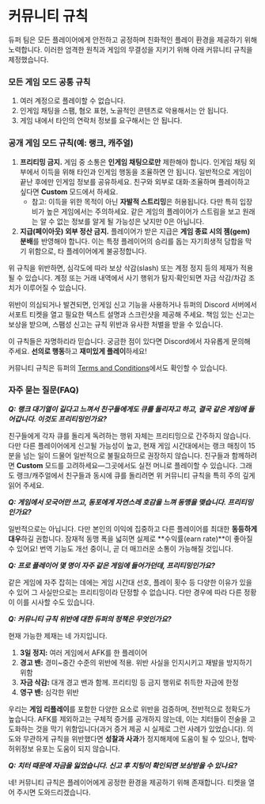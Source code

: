 # 커뮤니티 규칙

듀퍼 팀은 모든 플레이어에게 안전하고 공정하며 친화적인 플레이 환경을 제공하기 위해 노력합니다. 이러한 엄격한 원칙과 게임의 무결성을 지키기 위해 아래 커뮤니티 규칙을 제정했습니다.

### 모든 게임 모드 공통 규칙

1. 여러 계정으로 플레이할 수 없습니다.
2. 인게임 채팅을 스팸, 혐오 표현, 노골적인 콘텐츠로 악용해서는 안 됩니다.
3. 게임 내에서 타인의 연락처 정보를 요구해서는 안 됩니다.

### 공개 게임 모드 규칙(예: 랭크, 캐주얼)

1. **프리티밍 금지.** 게임 중 소통은 **인게임 채팅으로만** 제한해야 합니다. 인게임 채팅 외부에서 이득을 위해 타인과 인게임 행동을 조율하면 안 됩니다. 일반적으로 게임이 끝난 후에만 인게임 정보를 공유하세요. 친구와 외부로 대화·조율하며 플레이하고 싶다면 **Custom** 모드에서 하세요.
   - 참고: 이득을 위한 목적이 아닌 **자발적 스트리밍**은 허용됩니다. 다만 특히 입장비가 높은 게임에서는 주의하세요. 같은 게임의 플레이어가 스트림을 보고 원래는 알 수 없는 정보를 알게 될 가능성은 낮지만 0은 아닙니다.
2. **지급(페이아웃) 외부 정산 금지.** 플레이어가 받은 지급은 **게임 종료 시의 젬(gem) 분배**를 반영해야 합니다. 이는 특정 플레이어의 승리를 돕는 자기희생적 담합을 막기 위함으로, 타 플레이어에게 불공정합니다.

위 규칙을 위반하면, 심각도에 따라 보상 삭감(slash) 또는 계정 정지 등의 제재가 적용될 수 있습니다. 계정 또는 거래 내역에서 사기 행위가 탐지·확인되면 자금 삭감/차감 조치가 이루어질 수 있습니다.

위반이 의심되거나 발견되면, 인게임 신고 기능을 사용하거나 듀퍼의 Discord 서버에서 서포트 티켓을 열고 필요한 텍스트 설명과 스크린샷을 제공해 주세요. 책임 있는 신고는 보상을 받으며, 스팸성 신고는 규칙 위반과 유사한 처벌을 받을 수 있습니다.

이 규칙들은 자명하리라 믿습니다. 궁금한 점이 있다면 Discord에서 자유롭게 문의해 주세요. **선의로 행동**하고 **재미있게 플레이**하세요!

커뮤니티 규칙은 듀퍼의 [Terms and Conditions](https://www.duper.gg/assets/terms-of-use-8a866037.pdf)에서도 확인할 수 있습니다.

### 자주 묻는 질문(FAQ)

***Q: 랭크 대기열이 길다고 느껴서 친구들에게도 큐를 돌리자고 하고, 결국 같은 게임에 들어갑니다. 이것도 프리티밍인가요?***

친구들에게 각자 큐를 돌리게 독려하는 행위 자체는 프리티밍으로 간주하지 않습니다. 다만 다른 플레이어에게 신고될 가능성이 높고, 현재 게임 시간대에서는 랭크 매칭이 15분을 넘는 일이 드물어 일반적으로 불필요하므로 권장하지 않습니다. 친구들과 함께하려면 **Custom** 모드를 고려하세요—그곳에서도 실전 머니로 플레이할 수 있습니다. 그래도 랭크/캐주얼에서 친구들과 동시에 큐를 돌리려면 위 커뮤니티 규칙을 특히 주의 깊게 읽어 주세요.

***Q: 게임에서 모국어만 쓰고, 동포에게 자연스레 호감을 느껴 동맹을 맺습니다. 프리티밍인가요?***

일반적으로는 아닙니다. 다만 본인의 이익에 집중하고 다른 플레이어를 최대한 **동등하게 대우**하길 권합니다. 잠재적 동맹 폭을 넓히면 실제로 **수익률(earn rate)**이 좋아질 수 있어요! 번역 기능도 개선 중이니, 곧 더 매끄러운 소통이 가능해질 것입니다.

***Q: 프로 플레이어 몇 명이 자주 같은 게임에 들어가던데, 프리티밍인가요?***

같은 게임에 자주 잡히는 데에는 게임 시간대 선호, 플레이 횟수 등 다양한 이유가 있을 수 있어 그 사실만으로는 프리티밍이라 단정할 수 없습니다. 다만 경우에 따라 다른 정황이 이를 시사할 수도 있습니다.

***Q: 커뮤니티 규칙 위반에 대한 듀퍼의 정책은 무엇인가요?***

현재 가능한 제재는 네 가지입니다.
1. **3일 정지:** 여러 게임에서 AFK를 한 플레이어
2. **경고 밴:** 경미~중간 수준의 위반에 적용. 위반 사실을 인지시키고 재발을 방지하기 위함
3. **자금 삭감:** 대개 경고 밴과 함께. 프리티밍 등 금지 행위로 취득한 자금에 한정
4. **영구 밴:** 심각한 위반

우리는 **게임 리플레이**를 포함한 다양한 요소로 위반을 검증하며, 전반적으로 정확도가 높습니다. AFK를 제외하고는 구체적 증거를 공개하지 않는데, 이는 치터들이 전술을 고도화하는 것을 막기 위함입니다(과거 증거 제공 시 실제로 그런 사례가 있었습니다). 의도와 무관하게 규칙을 위반했다면 **성찰과 사과**가 정지해제에 도움이 될 수 있으나, 협박·허위정보 유포는 도움이 되지 않습니다.

***Q: 치터 때문에 자금을 잃었습니다. 신고 후 치팅이 확인되면 보상받을 수 있나요?***

네! 커뮤니티 규칙은 플레이어에게 공정한 환경을 제공하기 위해 존재합니다. 티켓을 열어 주시면 도와드리겠습니다.